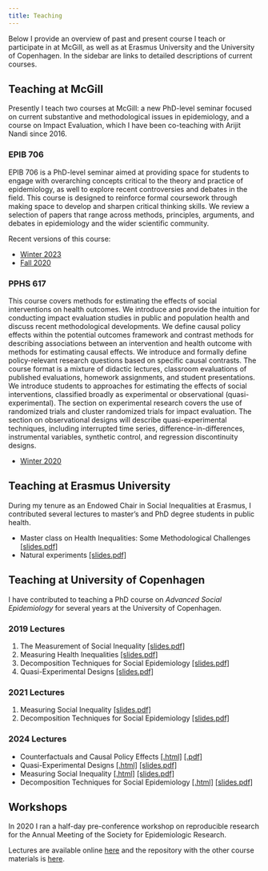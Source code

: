 ```yaml
---
title: Teaching
---
```


Below I provide an overview of past and present course I teach or participate in at McGill, as well as at Erasmus University and the University of Copenhagen. In the sidebar are links to detailed descriptions of current courses.

## Teaching at McGill
Presently I teach two courses at McGill: a new PhD-level seminar focused on current substantive and methodological issues in epidemiology, and a course on Impact Evaluation, which I have been co-teaching with Arijit Nandi since 2016.

### EPIB 706
EPIB 706 is a PhD-level seminar aimed at providing space for students to engage with overarching concepts critical to the theory and practice of epidemiology, as well to explore recent controversies and debates in the field. This course is designed to reinforce formal coursework through making space to develop and sharpen critical thinking skills. We review a selection of papers that range across methods, principles, arguments, and debates in epidemiology and the wider scientific community. 

Recent versions of this course:  

- [Winter 2023](epib-706-2023/index.qmd)
- [Fall 2020](epib-706-fall-2020/index.qmd)

### PPHS 617
This course covers methods for estimating the effects of social interventions on health outcomes. We introduce and provide the intuition for conducting impact evaluation studies in public and population health and discuss recent methodological developments. We define causal policy effects within the potential outcomes framework and contrast methods for describing associations between an intervention and health outcome with methods for estimating causal effects. We introduce and formally define policy-relevant research questions based on specific causal contrasts. The course format is a mixture of didactic lectures, classroom evaluations of published evaluations, homework assignments, and student presentations. We introduce students to approaches for estimating the effects of social interventions, classified broadly as experimental or observational (quasi-experimental). The section on experimental research covers the use of randomized trials and cluster randomized trials for impact evaluation. The section on observational designs will describe quasi-experimental techniques, including interrupted time series, difference-in-differences, instrumental variables, synthetic control, and regression discontinuity designs. 

- [Winter 2020](pphs-617-2020/index.qmd)

## Teaching at Erasmus University
During my tenure as an Endowed Chair in Social Inequalities at Erasmus, I contributed several lectures to master's and PhD degree students in public health.

- Master class on Health Inequalities: Some Methodological Challenges [[slides.pdf]](lectures/Harper-Erasmus-Master-slides.pdf)
- Natural experiments [[slides.pdf]](lectures/Natural-Experiments-EMC-2020.pdf)

## Teaching at University of Copenhagen

I have contributed to teaching a PhD course on *Advanced Social Epidemiology* for several years at the University of Copenhagen.

### 2019 Lectures
1. The Measurement of Social Inequality [[slides.pdf]](lectures/CPH1-Social-position-2019.pdf)
2. Measuring Health Inequalities [[slides.pdf]](lectures/CPH2-Measuring-inequality-2019.pdf)
3. Decomposition Techniques for Social Epidemiology [[slides.pdf]](lectures/CPH3-Decomposition-2019.pdf)
4. Quasi-Experimental Designs [[slides.pdf]](lectures/CPH4-Quasi-Experiments-2019.pdf)

### 2021 Lectures
1. Measuring Social Inequality [[slides.pdf]](lectures/02-inequality.pdf)
2. Decomposition Techniques for Social Epidemiology [[slides.pdf]](lectures/03-decomp.pdf)

### 2024 Lectures
- Counterfactuals and Causal Policy Effects [[.html]](https://samharper.org/adv-soc-epi/slides/00-causal/00-causal.html) [[.pdf]](lectures/00-causal-2024.pdf)
- Quasi-Experimental Designs [[.html]](https://samharper.org/adv-soc-epi/slides/04-quasi/04-quasi.html)  [[slides.pdf]](lectures/04-quasi-2024.pdf)
- Measuring Social Inequality [[.html]](https://samharper.org/adv-soc-epi/slides/02-inequality/02-inequality.html)  [[slides.pdf]](lectures/02-inequality-2024.pdf)
- Decomposition Techniques for Social Epidemiology [[.html]](https://samharper.org/adv-soc-epi/slides/03-decomp/03-decomp.html)  [[slides.pdf]](lectures/03-decomp-2024.pdf)


## Workshops

In 2020 I ran a half-day pre-conference workshop on reproducible research for the Annual Meeting of the Society for Epidemiologic Research. 

Lectures are available online  [here](https://samharper.org/reproducibility-workshop-2020) and the repository with the other course materials is [here](https://github.com/sbh4th/reproducibility-workshop-2020).
